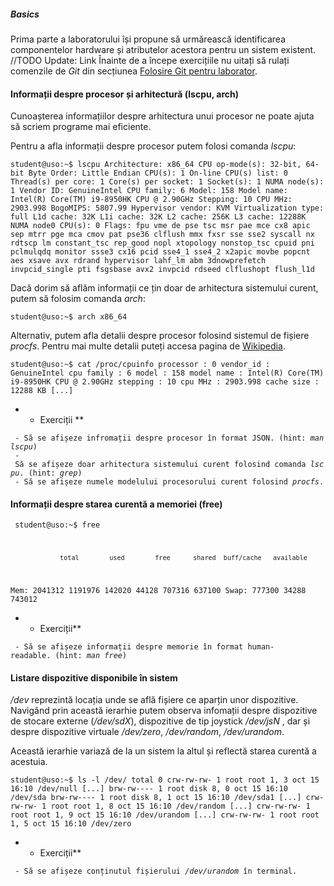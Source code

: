 ===== Basics =====
Prima parte a laboratorului își propune să urmărească identificarea componentelor hardware și atributelor acestora pentru un sistem existent.
//TODO  Update: Link
Înainte de a începe exercițiile nu uitați să rulați comenzile de ''Git'' din secțiunea [[http://ocw.cs.pub.ro/courses/uso/laboratoare/new/03-user?&#folosire_git_pentru_laborator|Folosire Git pentru laborator]].

==== Informații despre procesor și arhitectură (lscpu, arch) ====

Cunoașterea informațiilor despre arhitectura unui procesor ne poate ajuta să scriem programe mai eficiente.

Pentru a afla informații despre procesor putem folosi comanda ''lscpu'':

<code bash>
student@uso:~$ lscpu
Architecture:        x86_64
CPU op-mode(s):      32-bit, 64-bit
Byte Order:          Little Endian
CPU(s):              1
On-line CPU(s) list: 0
Thread(s) per core:  1
Core(s) per socket:  1
Socket(s):           1
NUMA node(s):        1
Vendor ID:           GenuineIntel
CPU family:          6
Model:               158
Model name:          Intel(R) Core(TM) i9-8950HK CPU @ 2.90GHz
Stepping:            10
CPU MHz:             2903.998
BogoMIPS:            5807.99
Hypervisor vendor:   KVM
Virtualization type: full
L1d cache:           32K
L1i cache:           32K
L2 cache:            256K
L3 cache:            12288K
NUMA node0 CPU(s):   0
Flags:               fpu vme de pse tsc msr pae mce cx8 apic sep mtrr pge mca cmov pat pse36 clflush mmx fxsr sse sse2 syscall nx rdtscp lm constant_tsc rep_good nopl xtopology nonstop_tsc cpuid pni pclmulqdq monitor ssse3 cx16 pcid sse4_1 sse4_2 x2apic movbe popcnt aes xsave avx rdrand hypervisor lahf_lm abm 3dnowprefetch invpcid_single pti fsgsbase avx2 invpcid rdseed clflushopt flush_l1d
</code>

Dacă dorim să aflăm informații ce țin doar de arhitectura sistemului curent, putem să folosim comanda ''arch'':

<code bash>
student@uso:~$ arch
x86_64
</code>

Alternativ, putem afla detalii despre procesor folosind sistemul de fișiere ''procfs''. Pentru mai multe detalii puteți accesa pagina de [[https://en.wikipedia.org/wiki/Passwd|Wikipedia]].

<code bash>
student@uso:~$ cat /proc/cpuinfo 
processor	: 0
vendor_id	: GenuineIntel
cpu family	: 6
model		: 158
model name	: Intel(R) Core(TM) i9-8950HK CPU @ 2.90GHz
stepping	: 10
cpu MHz		: 2903.998
cache size	: 12288 KB
[...]
</code>

** Exerciții **
  - Să se afișeze infromații despre procesor în format JSON. (hint: ''man lscpu'')
  - Să se afișeze doar arhitectura sistemului curent folosind comanda ''lscpu''. (hint: ''grep'')
  - Să se afișeze numele modelului procesorului curent folosind ''procfs''.

====  Informații despre starea curentă a memoriei (free) ====

<code bash>
student@uso:~$ free
              total        used        free      shared  buff/cache   available
Mem:        2041312     1191976      142020       44128      707316      637100
Swap:        777300       34288      743012
</code>

**Exerciții**
  - Să se afișeze informații despre memorie în format human-readable. (hint: ''man free'') 

==== Listare dispozitive disponibile în sistem ====

''/dev'' reprezintă locația unde se află fișiere ce aparțin unor dispozitive. Navigând prin această ierarhie putem observa infomații despre dispozitive de stocare externe (''/dev/sdX''), dispozitive de tip joystick ''/dev/jsN'' , dar și despre dispozitive virtuale ''/dev/zero'', ''/dev/random'', ''/dev/urandom''.

Această ierarhie variază de la un sistem la altul și reflectă starea curentă a acestuia.

<code bash>
student@uso:~$ ls -l /dev/
total 0
crw-rw-rw- 1 root root 1, 3 oct 15 16:10 /dev/null
[...]
brw-rw---- 1 root disk 8, 0 oct 15 16:10 /dev/sda
brw-rw---- 1 root disk 8, 1 oct 15 16:10 /dev/sda1
[...]
crw-rw-rw- 1 root root 1, 8 oct 15 16:10 /dev/random
[...]
crw-rw-rw- 1 root root 1, 9 oct 15 16:10 /dev/urandom
[...]
crw-rw-rw- 1 root root 1, 5 oct 15 16:10 /dev/zero
</code>

**Exerciții**
  - Să se afișeze conținutul fișierului ''/dev/urandom'' în terminal. 